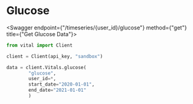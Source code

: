 
# Glucose

<Swagger endpoint={"/timeseries/{user_id}/glucose"} method={"get"} title={"Get Glucose Data"}>

```python
from vital import Client

client = Client(api_key, "sandbox")

data = client.Vitals.glucose(
        "glucose",
        user_id=*,
        start_date="2020-01-01",
        end_date="2021-01-01"
        )
```

</Swagger>
